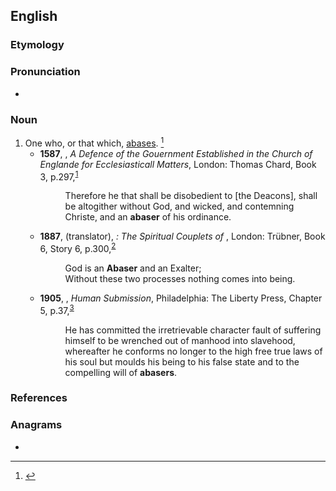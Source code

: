 ==English==

===Etymology===
{{suffix|abase|er|id2=agent noun|lang=en}}

===Pronunciation===
* {{a|GenAm}} {{IPA|/əˈbeɪs.ɚ/|lang=en}}

===Noun===
{{en-noun}}

# One who, or that which, [[abase]]s. {{defdate|Late 16<sup>th</sup> century.}}<ref>{{R:SOED5|page=2}}</ref>
#* '''1587''', {{w|John Bridges (bishop)|John Bridges}}, ''A Defence of the Gouernment Established in the Church of Englande for Ecclesiasticall Matters'', London: Thomas Chard, Book 3, p.{{nbsp}}297,<sup>[http://name.umdl.umich.edu/A16832.0001.001]</sup>
#*: Therefore he that shall be disobedient to [the Deacons], shall be altogither without God, and wicked, and contemning Christe, and an '''abaser''' of his ordinance.
#* '''1887''', {{w|E. H. Whinfield}} (translator), ''{{w|Masnavi|Masnavi I Ma’navi}}: The Spiritual Couplets of {{w|Rumi|Maulána Jalálu-’d-Dín Muhammad i Rúmi}}'', London: Trübner, Book 6, Story 6, p.{{nbsp}}300,<sup>[https://archive.org/details/cu31924026910251]</sup>
#*: God is an '''Abaser''' and an Exalter;
#*: Without these two processes nothing comes into being.
#* '''1905''', {{w|Morrison I. Swift}}, ''Human Submission'', Philadelphia: The Liberty Press, Chapter 5, p.{{nbsp}}37,<sup>[https://archive.org/details/humansubmission00swifrich]</sup>
#*: He has committed the irretrievable character fault of suffering himself to be wrenched out of manhood into slavehood, whereafter he conforms no longer to the high free true laws of his soul but moulds his being to his false state and to the compelling will of '''abasers'''.

===References===
<references/>

===Anagrams===
* {{anagrams|en|a=aabers|Raabes|abears|abrase}}
